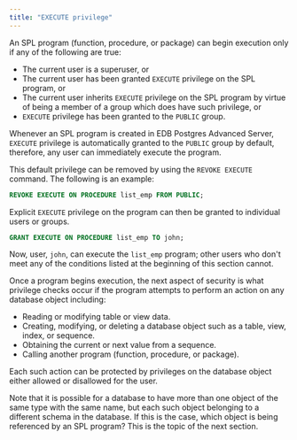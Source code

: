 ```yaml
---
title: "EXECUTE privilege"
---
```


<div id="execute_privilege" class="registered_link"></div>

An SPL program (function, procedure, or package) can begin execution only if any of the following are true:

-   The current user is a superuser, or
-   The current user has been granted `EXECUTE` privilege on the SPL program, or
-   The current user inherits `EXECUTE` privilege on the SPL program by virtue of being a member of a group which does have such privilege, or
-   `EXECUTE` privilege has been granted to the `PUBLIC` group.

Whenever an SPL program is created in EDB Postgres Advanced Server, `EXECUTE` privilege is automatically granted to the `PUBLIC` group by default, therefore, any user can immediately execute the program.

This default privilege can be removed by using the `REVOKE EXECUTE` command. The following is an example:

```sql
REVOKE EXECUTE ON PROCEDURE list_emp FROM PUBLIC;
```

Explicit `EXECUTE` privilege on the program can then be granted to individual users or groups.

```sql
GRANT EXECUTE ON PROCEDURE list_emp TO john;
```

Now, user, `john`, can execute the `list_emp` program; other users who don't meet any of the conditions listed at the beginning of this section cannot.

Once a program begins execution, the next aspect of security is what privilege checks occur if the program attempts to perform an action on any database object including:

-   Reading or modifying table or view data.
-   Creating, modifying, or deleting a database object such as a table, view, index, or sequence.
-   Obtaining the current or next value from a sequence.
-   Calling another program (function, procedure, or package).

Each such action can be protected by privileges on the database object either allowed or disallowed for the user.

Note that it is possible for a database to have more than one object of the same type with the same name, but each such object belonging to a different schema in the database. If this is the case, which object is being referenced by an SPL program? This is the topic of the next section.
